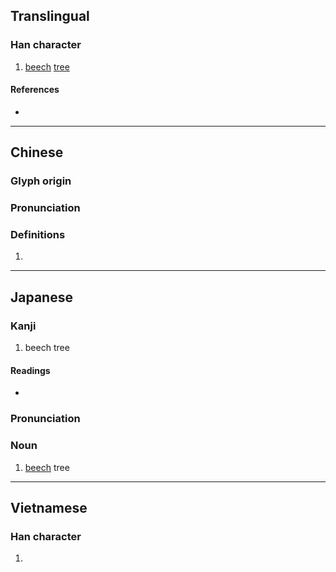 {{character info/new}}
==Translingual==

===Han character===
{{Han char|rn=75|rad=木|as=12|sn=16|four=|canj=DOTF|ids=⿰木無}}

# [[beech]] [[tree]]

====References====
* {{Han ref|kx=0552.170|dkj=15513|dj=0941.060|hdz=21292.040|uh=6A45|ud=27205}}

----

==Chinese==
{{zh-forms}}

===Glyph origin===
{{Han etym}}

===Pronunciation===
{{zh-pron
|m=mó
|c=mou4
|mc=y
|oc=y
|ma=
|cat=n
}}

===Definitions===
{{zh-hanzi}}

# {{rfdef|lang=zh}}

----

==Japanese==

===Kanji===
{{ja-kanji|grade=uc|rs=木12}}

# beech tree

====Readings====
* {{ja-readings|on=[[ぼ]] (bo), [[も]] (mo)|kun=[[かた]] (kata), [[ぶな]] (buna)}}

{{ja-kanjitab|ぶな|yomi=k}}

===Pronunciation===
{{ja-pron|ぶな|yomi=k}}

===Noun===
{{ja-noun|ぶな|ブナ}}

# [[beech]] tree

----

==Vietnamese==

===Han character===
{{vi-readings|rs=木12|hanviet=vồ}}

# {{defn|lang=vi|sort=木12}}
